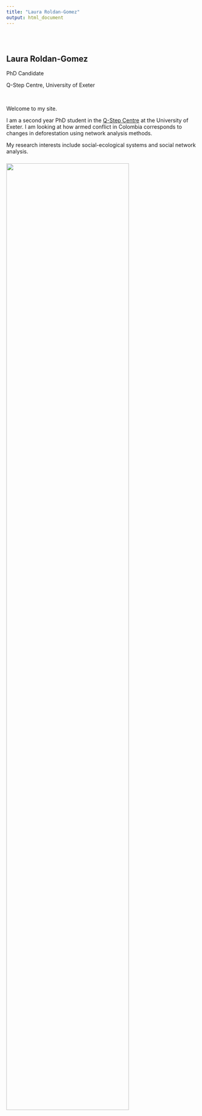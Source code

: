 ```yaml
---
title: "Laura Roldan-Gomez"
output: html_document
---
```


<style type="text/css">
.title {
  display: none;
}

#getting-started img {
  margin-right: 10px;
}

</style>

<div class="row" style="padding-top: 30px;">
<div class="col-sm-6">

## **Laura Roldan-Gomez**

PhD Candidate

Q-Step Centre, University of Exeter

<br>

Welcome to my site.

I am a second year PhD student in the [Q-Step Centre](http://socialsciences.exeter.ac.uk/q-step/) at the University of Exeter. I am looking at how armed conflict in Colombia corresponds to changes in deforestation using network analysis methods.
 
My research interests include social-ecological systems and social network analysis.


</div>
<div class="col-sm-6">

### 

![](images/photo_cairns.jpg){width=80%}
</a>
</div>
